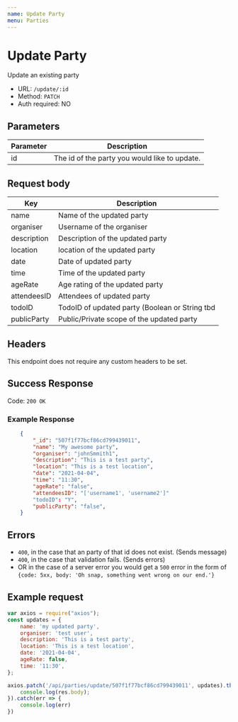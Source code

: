 ```yaml
---
name: Update Party
menu: Parties
---
```


# Update Party
Update an existing party
- URL: `/update/:id`
- Method: `PATCH`
- Auth required: NO

## Parameters
|Parameter|Description                                            |
|---------|-------------------------------------------------------|
|id       |The id of the party you would like to update.          |

## Request body
|Key         |Description                                         |
|------------|----------------------------------------------------|
|name        | Name of the updated party                          |
|organiser   | Username of the organiser                          |
|description | Description of the updated party                   |
|location    | location of the updated party                      |
|date        | Date of updated party                              |
|time        | Time of the updated party                          |
|ageRate     | Age rating of the updated party                    |
|attendeesID | Attendees of updated party                         |
|todoID      | TodoID of updated party (Boolean or String tbd     |
|publicParty | Public/Private scope of the updated party          |

## Headers
This endpoint does not require any custom headers to be set.

## Success Response
Code: `200 OK`
### Example Response
```json
    {
      	"_id": "507f1f77bcf86cd799439011",
		"name": "My awesome party",
		"organiser": "johnSmmith1",
		"description": "This is a test party",
		"location": "This is a test location",
		"date": "2021-04-04",
		"time": "11:30",
		"ageRate": "false",
		"attendeesID": "['username1', 'username2']"
		"todoID": "Y",
		"publicParty": "false",
    }
```

## Errors
- `400`, in the case that an party of that id does not exist.	(Sends message)
- `400`, in the case that validation fails. (Sends errors)
- OR in the case of a server error you would get a `500` error in the form of `{code: 5xx, body: 'Oh snap, something went wrong on our end.'}`

## Example request
```js
var axios = require("axios");
const updates = {
	name: 'my updated party',
	organiser: 'test user',
	description: 'This is a test party',
	location: 'This is a test location',
	date: '2021-04-04',
	ageRate: false,
	time: '11:30',
};

axios.patch('/api/parties/update/507f1f77bcf86cd799439011', updates).then(res => {
    console.log(res.body);
}).catch(err => {
    console.log(err)
})
```